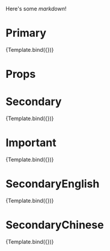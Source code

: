 
<Meta title="Data Display/Badge" />

Here's some _markdown_!


# Primary

<Preview>
  <Story
    name="Primary"
    args={{
      variant: "primary",
      pill: true,
      children: "5",
    }}
  >
    {Template.bind({})}
  </Story>
</Preview>

# Props

<Props of={Badge} />

# Secondary

<Preview>
  <Story
    name="Secondary"
    args={{
      variant: "secondary",
      pill: true,
      children: 20,
    }}
  >
    {Template.bind({})}
  </Story>
</Preview>

# Important

<Preview>
  <Story
    name="Important"
    args={{
      variant: "important",
      pill: true,
      children: "99+",
    }}
  >
    {Template.bind({})}
  </Story>
</Preview>

# SecondaryEnglish

<Preview>
  <Story
    name="SecondaryEnglish"
    args={{
      variant: "secondary",
      pill: true,
      children: "New",
    }}
  >
    {Template.bind({})}
  </Story>
</Preview>

# SecondaryChinese

<Preview>
  <Story
    name="SecondaryChinese"
    args={{
      variant: "secondary",
      pill: true,
      children: "標籤樣式",
    }}
  >
    {Template.bind({})}
  </Story>
</Preview>
